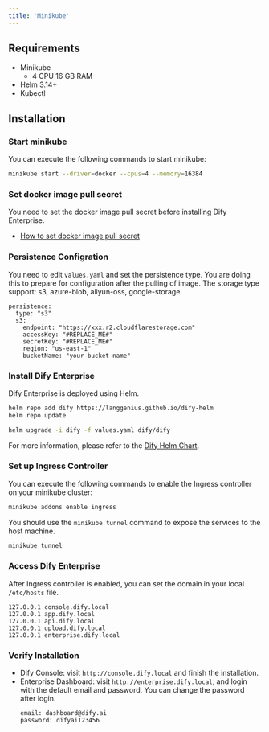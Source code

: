 ```yaml
---
title: 'Minikube'
---
```


## Requirements
- Minikube
  - 4 CPU 16 GB RAM
- Helm 3.14+
- Kubectl

## Installation
### Start minikube
You can execute the following commands to start minikube:
```bash
minikube start --driver=docker --cpus=4 --memory=16384
```

### Set docker image pull secret
You need to set the docker image pull secret before installing Dify Enterprise.
- [How to set docker image pull secret](/deployment/advanced-configuration/docker-image-pull-secret)

### Persistence Configration
You need to edit `values.yaml` and set the persistence type. You are doing this to prepare for configuration after the pulling of image.
The storage type support: s3, azure-blob, aliyun-oss, google-storage.
```
persistence:
  type: "s3"
  s3:
    endpoint: "https://xxx.r2.cloudflarestorage.com"
    accessKey: "#REPLACE_ME#"
    secretKey: "#REPLACE_ME#"
    region: "us-east-1"
    bucketName: "your-bucket-name"
```

### Install Dify Enterprise
Dify Enterprise is deployed using Helm. 

```bash
helm repo add dify https://langgenius.github.io/dify-helm
helm repo update

helm upgrade -i dify -f values.yaml dify/dify
```

For more information, please refer to the [Dify Helm Chart](/deployment/prerequisites/dify-helm-chart).

### Set up Ingress Controller
You can execute the following commands to enable the Ingress controller on your minikube cluster:
```bash
minikube addons enable ingress
```

You should use the `minikube tunnel` command to expose the services to the host machine.
```bash
minikube tunnel
```

### Access Dify Enterprise
After Ingress controller is enabled, you can set the domain in your local `/etc/hosts` file.
```
127.0.0.1 console.dify.local
127.0.0.1 app.dify.local
127.0.0.1 api.dify.local
127.0.0.1 upload.dify.local
127.0.0.1 enterprise.dify.local
```

### Verify Installation
- Dify Console: visit `http://console.dify.local` and finish the installation.
- Enterprise Dashboard: visit `http://enterprise.dify.local`, and login with the default email and password. You can change the password after login.
  ```
  email: dashboard@dify.ai
  password: difyai123456
  ```
